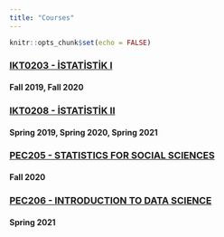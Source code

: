 ```yaml
---
title: "Courses"
---
```


```r
knitr::opts_chunk$set(echo = FALSE)
```

### [IKT0203 - İSTATİSTİK I](http://bbs.ankara.edu.tr/Ders_Bilgileri.aspx?dno=914116&bno=4303&bot=1923)
#### Fall 2019, Fall 2020

### [IKT0208 - İSTATİSTİK II](http://bbs.ankara.edu.tr/Ders_Bilgileri.aspx?dno=914124&bno=4303&bot=1923)
#### Spring 2019, Spring 2020, Spring 2021

### [PEC205 - STATISTICS FOR SOCIAL SCIENCES](http://bbs.ankara.edu.tr/Ders_Bilgileri.aspx?dno=915372&bno=4328&bot=1955)
#### Fall 2020

### [PEC206 - INTRODUCTION TO DATA SCIENCE](http://bbs.ankara.edu.tr/Ders_Bilgileri.aspx?dno=915382&bno=4328&bot=1955)
#### Spring 2021
